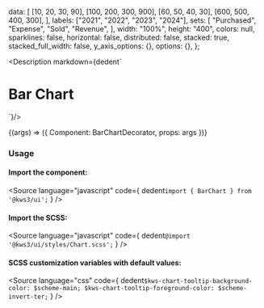 
  data: [
    [10, 20, 30, 90],
    [100, 200, 300, 900],
    [60, 50, 40, 30],
    [600, 500, 400, 300],
  ],
  labels: ["2021", "2022", "2023", "2024"],
  sets: [
    "Purchased",
    "Expense",
    "Sold",
    "Revenue",
  ],
  width: "100%",
  height: "400",
  colors: null,
  sparklines: false,
  horizontal: false,
  distributed: false,
  stacked: true,
  stacked_full_width: false,
  y_axis_options: {},
  options: {},
};


<Version />

<Meta
  title="Charts/Bar Charts/Vertical Stacked"
  component={Chart}
  args={args}
/>

<Description markdown={dedent`
# Bar Chart
`}/>

<Canvas>
  <Story
  name="Vertical Stacked"
  args={args}
  >
  {(args) => ({
    Component: BarChartDecorator,
    props: args
  })}
  </Story>
</Canvas>

<ArgsTable story="Vertical Stacked" />

### Usage
#### Import the component:
<Source
  language="javascript"
  code={
    dedent`import { BarChart } from '@kws3/ui';`
  }
/>

#### Import the SCSS:
<Source
  language="javascript"
  code={
    dedent`@import '@kws3/ui/styles/Chart.scss';`
  }
/>

#### SCSS customization variables with default values:
<Source
  language="css"
  code={
    dedent`
      $kws-chart-tooltip-background-color: $scheme-main;
      $kws-chart-tooltip-foreground-color: $scheme-invert-ter;
    `
  }
/>
